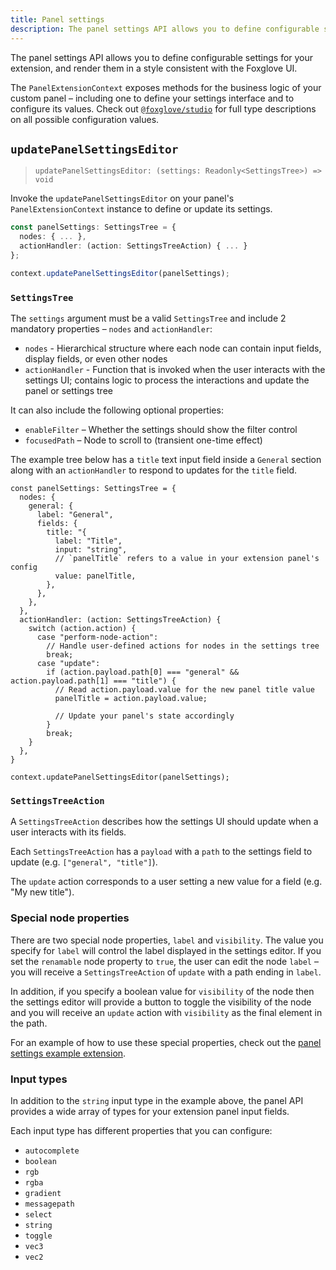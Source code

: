 ```yaml
---
title: Panel settings
description: The panel settings API allows you to define configurable settings for your custom panel extension, and render them in a style consistent with the Foxglove UI.
---
```


The panel settings API allows you to define configurable settings for your extension, and render them in a style consistent with the Foxglove UI.

The `PanelExtensionContext` exposes methods for the business logic of your custom panel – including one to define your settings interface and to configure its values. Check out [`@foxglove/studio`](pathname:///extension-api) for full type descriptions on all possible configuration values.

## `updatePanelSettingsEditor`

> `updatePanelSettingsEditor: (settings: Readonly<SettingsTree>) => void`

Invoke the `updatePanelSettingsEditor` on your panel's `PanelExtensionContext` instance to define or update its settings.

```typescript
const panelSettings: SettingsTree = {
  nodes: { ... },
  actionHandler: (action: SettingsTreeAction) { ... }
};

context.updatePanelSettingsEditor(panelSettings);
```

### `SettingsTree`

The `settings` argument must be a valid `SettingsTree` and include 2 mandatory properties – `nodes` and `actionHandler`:

- `nodes` - Hierarchical structure where each node can contain input fields, display fields, or even other nodes
- `actionHandler` - Function that is invoked when the user interacts with the settings UI; contains logic to process the interactions and update the panel or settings tree

It can also include the following optional properties:

- `enableFilter` – Whether the settings should show the filter control
- `focusedPath` – Node to scroll to (transient one-time effect)

The example tree below has a `title` text input field inside a `General` section along with an `actionHandler` to respond to updates for the `title` field.

```tsx
const panelSettings: SettingsTree = {
  nodes: {
    general: {
      label: "General",
      fields: {
        title: "{
          label: "Title",
          input: "string",
          // `panelTitle` refers to a value in your extension panel's config
          value: panelTitle,
        },
      },
    },
  },
  actionHandler: (action: SettingsTreeAction) {
    switch (action.action) {
      case "perform-node-action":
        // Handle user-defined actions for nodes in the settings tree
        break;
      case "update":
        if (action.payload.path[0] === "general" && action.payload.path[1] === "title") {
          // Read action.payload.value for the new panel title value
          panelTitle = action.payload.value;

          // Update your panel's state accordingly
        }
        break;
    }
  },
}

context.updatePanelSettingsEditor(panelSettings);
```

### `SettingsTreeAction`

A `SettingsTreeAction` describes how the settings UI should update when a user interacts with its fields.

Each `SettingsTreeAction` has a `payload` with a `path` to the settings field to update (e.g. `["general", "title"]`).

The `update` action corresponds to a user setting a new value for a field (e.g. "My new title").

### Special node properties

There are two special node properties, `label` and `visibility`. The value you specify for `label` will control the label displayed in the settings editor. If you set the `renamable` node property to `true`, the user can edit the node `label` – you will receive a `SettingsTreeAction` of `update` with a path ending in `label`.

In addition, if you specify a boolean value for `visibility` of the node then the settings editor will provide a button to toggle the visibility of the node and you will receive an `update` action with `visibility` as the final element in the path.

For an example of how to use these special properties, check out the [panel settings example extension](https://github.com/foxglove/create-foxglove-extension/tree/main/examples/panel-settings).

### Input types

In addition to the `string` input type in the example above, the panel API provides a wide array of types for your extension panel input fields.

Each input type has different properties that you can configure:

- `autocomplete`
- `boolean`
- `rgb`
- `rgba`
- `gradient`
- `messagepath`
- `select`
- `string`
- `toggle`
- `vec3`
- `vec2`
